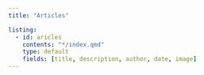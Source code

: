 ```yaml
---
title: "Articles"

listing:
  - id: aricles
    contents: "*/index.qmd"
    type: default
    fields: [title, description, author, date, image]
---
```


::: {#articles}
:::
